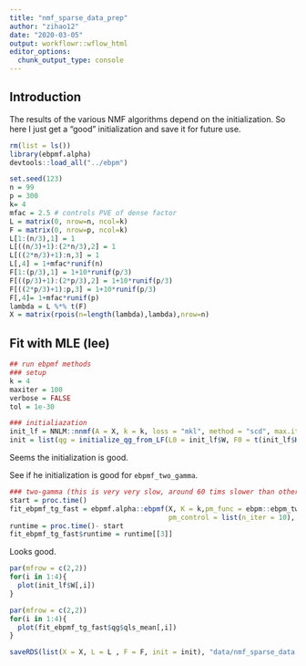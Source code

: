 ```yaml
---
title: "nmf_sparse_data_prep"
author: "zihao12"
date: "2020-03-05"
output: workflowr::wflow_html
editor_options:
  chunk_output_type: console
---
```


## Introduction
The results of the various NMF algorithms depend on the initialization. So here I just get a "good" initialization and save it for future use. 

```r
rm(list = ls())
library(ebpmf.alpha)
devtools::load_all("../ebpm")
```


```r
set.seed(123)
n = 99
p = 300
k= 4
mfac = 2.5 # controls PVE of dense factor
L = matrix(0, nrow=n, ncol=k)
F = matrix(0, nrow=p, ncol=k)
L[1:(n/3),1] = 1
L[((n/3)+1):(2*n/3),2] = 1
L[((2*n/3)+1):n,3] = 1
L[,4] = 1+mfac*runif(n)
F[1:(p/3),1] = 1+10*runif(p/3)
F[((p/3)+1):(2*p/3),2] = 1+10*runif(p/3)
F[((2*p/3)+1):p,3] = 1+10*runif(p/3)
F[,4]= 1+mfac*runif(p)
lambda = L %*% t(F)
X = matrix(rpois(n=length(lambda),lambda),nrow=n)
```



## Fit with  MLE (lee) 
```r
## run ebpmf methods
### setup
k = 4
maxiter = 100
verbose = FALSE
tol = 1e-30

### initialiazation
init_lf = NNLM::nnmf(A = X, k = k, loss = "mkl", method = "scd", max.iter = 500, verbose = FALSE)
init = list(qg = initialize_qg_from_LF(L0 = init_lf$W, F0 = t(init_lf$H)))
```
Seems the initialization is good. 


See if he initialization is good for `ebpmf_two_gamma`. 
```r
### two-gamma (this is very very slow, around 60 tims slower than others)
start = proc.time()
fit_ebpmf_tg_fast = ebpmf.alpha::ebpmf(X, K = k,pm_func = ebpm::ebpm_two_gamma_fast5, init = init,
                                       pm_control = list(n_iter = 10), maxiter = maxiter, verbose = verbose, tol = tol)
runtime = proc.time()- start
fit_ebpmf_tg_fast$runtime = runtime[[3]]
```
Looks good. 


```r
par(mfrow = c(2,2))
for(i in 1:4){
  plot(init_lf$W[,i])
}

par(mfrow = c(2,2))
for(i in 1:4){
  plot(fit_ebpmf_tg_fast$qg$qls_mean[,i])
}
```


```r
saveRDS(list(X = X, L = L , F = F, init = init), "data/nmf_sparse_data.Rds")
```






